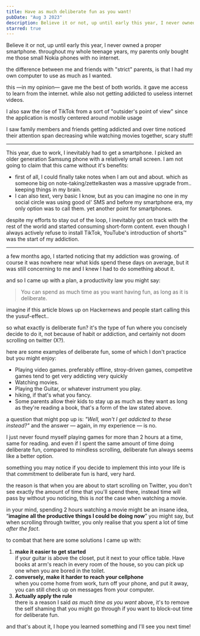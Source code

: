 ```yaml
---
title: Have as much deliberate fun as you want!
pubDate: "Aug 3 2023"
description: Believe it or not, up until early this year, I never owned a proper smartphone. throughout my whole teenage years, my parents only bought me those small Nokia phones with no internet.
starred: true
---
```


<span class="leadin">Believe it or not, up until early this year,</span> I never owned a proper smartphone. throughout my whole teenage years, my parents only bought me those small Nokia phones with no internet.

the difference between me and friends with "strict" parents, is that I had my own computer to use as much as I wanted.

this —in my opinion— gave me the best of both worlds. it gave me access to learn from the internet. while also not getting addicted to useless internet videos.

I also saw the rise of TikTok from a sort of "outsider's point of view" since the application is mostly centered around mobile usage

I saw family members and friends getting addicted and over time noticed their attention span decreasing while watching movies together, scary stuff!

---

This year, due to work, I inevitably had to get a smartphone. I picked an older generation Samsung phone with a relatively small screen. I am not going to claim that this came without it's benefits:

- first of all, I could finally take notes when I am out and about. which as someone big on note-taking/zettelkasten was a massive upgrade from.. keeping things in my brain.
- I can also text, very basic I know, but as you can imagine no one in my social circle was using good ol' SMS and before my smartphone era, my only option was to call them. yet another point for smartphones.

despite my efforts to stay out of the loop, I inevitably got on track with the rest of the world and started consuming short-form content. even though I always actively refuse to install TikTok, YouTube's introduction of shorts™ was the start of my addiction.

---

a few months ago, I started noticing that my addiction was growing. of course it was nowhere near what kids spend these days on average, but it was still concerning to me and I knew I had to do something about it.

and so I came up with a plan, a productivity law you might say:

<blockquote class="quote">You can spend as much time as you want having fun, as long as it is deliberate.</blockquote>

<Aside>
  imagine if this article blows up on Hackernews and people start calling this
  the yusuf-effect..
</Aside>

so what exactly is deliberate fun? it's the type of fun where you concisely decide
to do it, not because of habit or addiction, and certainly not doom scrolling on
twitter (X?).

here are some examples of deliberate fun, some of which I don't practice but you might enjoy:

- Playing video games. preferably offline, stroy-driven games, competitve games tend to get very addicting very quickly
- Watching movies.
- Playing the Guitar, or whatever instrument you play.
- hiking, if that's what you fancy.
- Some parents allow their kids to stay up as much as they want as long as they're reading a book, that's a form of the law stated above.

a question that might pop up is: _"Well, won't I get addicted to these instead?"_ and the answer — again, in my experience — is no.

I just never found myself playing games for more than 2 hours at a time, same for reading. and even if I spent the same amount of time doing deliberate fun, compared to mindless scrolling, deliberate fun always seems like a better option.

something you may notice if you decide to implement this into your life is that commitment to deliberate fun is hard, very hard.

the reason is that when you are about to start scrolling on Twitter, you don't see exactly the amount of time that you'll spend there, instead time will pass by without you noticing, this is _not_ the case when watching a movie.

in your mind, spending 2 hours watching a movie might be an insane idea, “**imagine all the productive things I could be doing now**” you might say, but when scrolling through twitter, you only realise that you spent a lot of time _after the fact_.

to combat that here are some solutions I came up with:

1. **make it easier to get started**<br/> if your guitar is above the closet, put it next to your office table. Have books at arm's reach in every room of the house, so you can pick up one when you are bored in the toilet.
2. **conversely, make it harder to reach your cellphone**<br/> when you come home from work, turn off your phone, and put it away, you can still check up on messages from your computer.
3. **Actually apply the rule**<br /> there is a reason I said _as much time as you want_ above, it's to remove the self shaming that you might go through if you want to block-out time for deliberate fun.

and that's about it, I hope you learned something and I'll see you next time!
